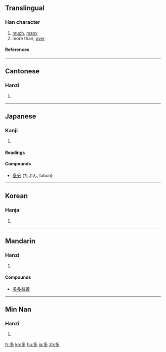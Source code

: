 {{see|夛}}

==Translingual==
{{stroke order|type=animate}}
===Han character===
{{Han char|rn=36|rad=夕|as=03|sn=6|four=2720<sub>7</sub>|canj=弓戈弓戈 (NINI)}}
# [[much]], [[many]]
# more than, [[over]]
====References====
{{Han ref|kx=0246.110|dkj=05756|dj=0489.060|hdz=20862.020|uh=591A|ud=22810|bh=A668|bd=42600}}
----

==Cantonese==
===Hanzi===
{{yue-hanzi|jyut=|y=do1}}
# {{defn|Cantonese}}
----
==Japanese==
===Kanji===
{{ja-kanji|grade=2|rs=夕03}}
# {{defn|Japanese}} 
====Readings====
{{ja-readings|on=[[た]] (ta)|kun=[[おおい]] (多い, ōi), [[まさる]] (masaru), [[まさに]] (masani)}}

====Compounds====
* [[多分]] (たぶん, tabun)
  
----
==Korean==
===Hanja===
{{ko-hanja|hangeul=다|rv=da|mr=ta}}
# {{defn|Korean}}
----
==Mandarin==
===Hanzi===
{{cmn-hanzi|pin=[[duō]] ([[duo1]])|wg=to<sup>1</sup>}}
# {{defn|Mandarin}}

====Compounds====
{{top2}}
*[[多多益善]]
{{mid2}}
{{bottom}}
----
==Min Nan==
===Hanzi===
{{nan-hanzi|poj=to (to<sup>1</sup>)}}
# {{defn|Min Nan}}

[[fr:多]]
[[ko:多]]
[[hu:多]]
[[ja:多]]
[[zh:多]]